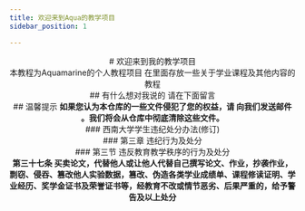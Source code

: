 ```yaml
---
title: 欢迎来到Aqua的教学项目
sidebar_position: 1

---
```

<center>
    # 欢迎来到我的教学项目
</center>
<center>
    本教程为Aquamarine的个人教程项目  
    在里面存放一些关于学业课程及其他内容的教程
    
</center>
<center>
    ## 有什么想对我说的 请在下面留言
</center>
<center>
    ## 温馨提示
<b>如果您认为本仓库的一些文件侵犯了您的权益，请 向我们发送邮件 。我们将会从仓库中彻底清除这些文件。</b>  
</center>

<center>
    ### 西南大学学生违纪处分办法(修订)  



</center>
<center>
    ### 第三章 违纪行为及处分  
</center>
<center>
    ### 第三节 违反教育教学秩序的行为及处分 
</center>
<center>
    <b>第三十七条 买卖论文，代替他人或让他人代替自己撰写论文、作业，抄袭作业，剽窃、侵吞、篡改他人实验数据，篡改、伪造各类学业成绩单、课程修读证明、学业经历、奖学金证书及荣誉证书等，经教育不改或情节恶劣、后果严重的，给予警告及以上处分</b>    
</center>



